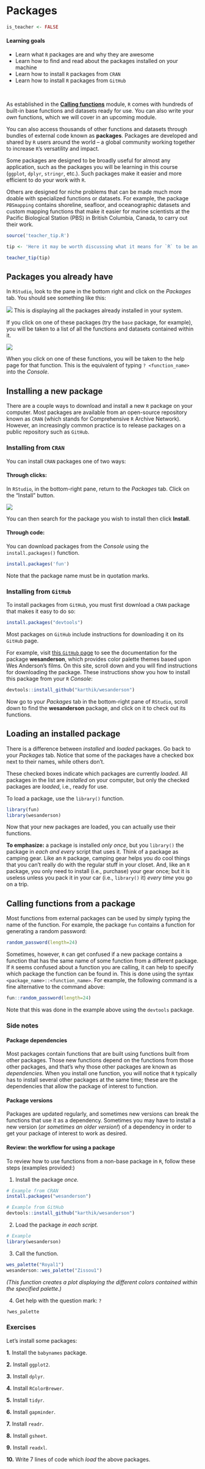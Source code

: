 # Packages

```r
is_teacher <- FALSE
```


#### Learning goals {-}

* Learn what `R` packages are and why they are awesome
* Learn how to find and read about the packages installed on your machine
* Learn how to install `R` packages from `CRAN`
* Learn how to install `R` packages from `GitHub`


&nbsp;

As established in the [**Calling functions**](#calling_functions) module, `R` comes with hundreds of built-in base functions and datasets ready for use. You can also write your *own* functions, which we will cover in an upcoming module.  

You can also access thousands of other functions and datasets through bundles of external code known as **packages**. Packages are developed and shared by `R` users around the world -- a global community working together to increase `R`'s versatility and impact.  

Some packages are designed to be broadly useful for almost any application, such as the packages you will be learning in this course (`ggplot`, `dplyr`, `stringr`, etc.). Such packages make it easier and more efficient to do your work with `R`.   

Others are designed for niche problems that can be made much more doable with specialized functions or datasets. For example, the package `PBSmapping` contains shoreline, seafloor, and oceanographic datasets and custom mapping functions that make it easier for marine scientists at the Pacific Biological Station (PBS) in British Columbia, Canada, to carry out their work. 

```r
source('teacher_tip.R')

tip <- 'Here it may be worth discussing what it means for `R` to be an open-source project, where millions of users all over the world are developing packages for it at once, and how that gives `R` an edge over more rigid programming languages such as `MATLAB` and `SASS`.'

teacher_tip(tip)
```

## Packages you already have  {-}

In `RStudio`, look to the pane in the bottom right and click on the *Packages* tab. You should see something like this: 

![](img/rstudio_packages.png)
This is displaying all the packages already installed in your system.  

If you click on one of these packages (try the `base` package, for example), you will be taken to a list of all the functions and datasets contained within it. 


![](img/rstudio_base-package.png)

When you click on one of these functions, you will be taken to the help page for that function. This is the equivalent of typing `? <function_name>` into the *Console*. 

## Installing a new package  {-}

There are a couple ways to download and install a new `R` package on your computer. Most packages are available from an open-source repository known as `CRAN` (which stands for Comprehensive `R` Archive Network). However, an increasingly common practice is to release packages on a public repository such as `GitHub`. 

### Installing from `CRAN`  {-}

You can install `CRAN` packages one of two ways:

#### Through clicks: {-}

In `RStudio`, in the bottom-right pane, return to the *Packages* tab. Click on the "Install" button.

![](img/rstudio_install-package.png)

You can then search for the package you wish to install then click **Install**. 

#### Through code: {-}

You can download packages from the *Console* using the `install.packages()` function.

```r
install.packages('fun')
```

Note that the package name must be in quotation marks.


### Installing from `GitHub`  {-}

To install packages from `GitHub`, you must first download a `CRAN` package that makes it easy to do so:

```r
install.packages("devtools")
```

Most packages on `GitHub` include instructions for downloading it on its `GitHub` page. 

For example, visit [this `GitHub` page](https://github.com/karthik/wesanderson){target="blank"} to see the documentation for the package **wesanderson**, which provides color palette themes based upon Wes Anderson's films. On this site, scroll down and you will find instructions for downloading the package. These instructions show you how to install this package from your `R` *Console*:

```r
devtools::install_github("karthik/wesanderson")
```

Now go to your *Packages* tab in the bottom-right pane of `RStudio`, scroll down to find the **wesanderson** package, and click on it to check out its functions.  


## Loading an installed package {-}

There is a difference between *installed* and *loaded* packages. Go back to your *Packages* tab. Notice that some of the packages have a checked box next to their names, while others don't.  

These checked boxes indicate which packages are currently *loaded*. All packages in the list are *installed* on your computer, but only the checked packages are *loaded*, i.e., ready for use.  

To load a package, use the `library()` function.

```r
library(fun)
library(wesanderson)
```

Now that your new packages are loaded, you can actually use their functions.

**To emphasize:** a package is installed *only once*, but you `library()` the package in *each and every* script that uses it. Think of a package as camping gear. Like an `R` package, camping gear helps you do cool things that you can't really do with the regular stuff in your closet. And, like an `R` package, you only need to install (i.e., purchase) your gear once; but it is useless unless you pack it in your car (i.e., `library()` it) *every time* you go on a trip.  


## Calling functions from a package  {-}

Most functions from external packages can be used by simply typing the name of the function. For example, the package `fun` contains a function for generating a random password:

```r
random_password(length=24)
```

Sometimes, however, `R` can get confused if a new package contains a function that has the same name of some function from a different package. If `R` seems confused about a function you are calling, it can help to specify which package the function can be found in. This is done using the syntax `<package_name>::<function_name>`. For example, the following command is a fine alternative to the command above:

```r
fun::random_password(length=24)
```

Note that this was done in the example above using the `devtools` package.  


### Side notes {-}

#### Package dependencies {-}

Most packages contain functions that are built using functions built from other packages. Those new functions depend on the functions from those other packages, and that's why those other packages are known as *dependencies*. When you install one function, you will notice that `R` typically has to install several other packages at the same time; these are the dependencies that allow the package of interest to function.

#### Package versions  {-}

Packages are updated regularly, and sometimes new versions can break the functions that use it as a dependency. Sometimes you may have to install a new version (*or sometimes an older version!*) of a dependency in order to get your package of interest to work as desired. 


#### Review: the workflow for using a package {-}

To review how to use functions from a non-base package in `R`, follow these steps (examples provided:)

1. Install the package *once.*

```r
# Example from CRAN
install.packages("wesanderson")

# Example from GitHub
devtools::install_github("karthik/wesanderson")
```

2. Load the package *in each script.*

```r
# Example
library(wesanderson)
```

3. Call the function.

```r
wes_palette("Royal1")
wesanderson::wes_palette("Zissou1")
```

*(This function creates a plot displaying the different colors contained within the specified palette.)*

4. Get help with the question mark: `?`

```r
?wes_palette
```


### Exercises {-}  

Let's install some packages:

**1.** Install the `babynames` package.

**2.** Install `ggplot2`.

**3.** Install `dplyr`.

**4.** Install `RColorBrewer`.

**5.** Install `tidyr`.  

**6.** Install `gapminder`.

**7.** Install `readr`.

**8.** Install `gsheet`.

**9.** Install `readxl`.

**10.** Write 7 lines of code which *load* the above packages.



